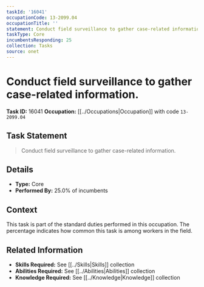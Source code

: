 ```yaml
---
taskId: '16041'
occupationCode: 13-2099.04
occupationTitle: ''
statement: Conduct field surveillance to gather case-related information.
taskType: Core
incumbentsResponding: 25
collection: Tasks
source: onet
---
```

# Conduct field surveillance to gather case-related information.

**Task ID:** 16041
**Occupation:** [[../Occupations|Occupation]] with code `13-2099.04`

## Task Statement

> Conduct field surveillance to gather case-related information.

## Details

- **Type:** Core
- **Performed By:** 25.0% of incumbents

## Context

This task is part of the standard duties performed in this occupation. The percentage indicates how common this task is among workers in the field.

## Related Information

- **Skills Required:** See [[../Skills|Skills]] collection
- **Abilities Required:** See [[../Abilities|Abilities]] collection
- **Knowledge Required:** See [[../Knowledge|Knowledge]] collection
